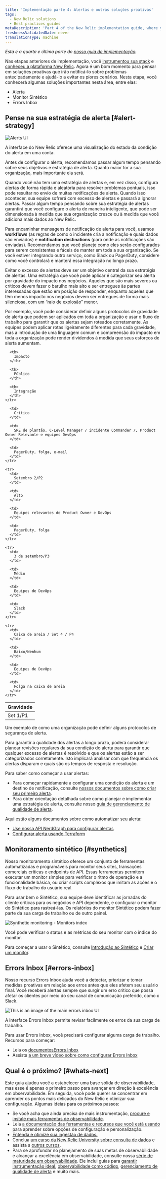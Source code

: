 ```yaml
---
title: 'Implementação parte 4: Alertas e outras soluções proativas'
tags:
  - New Relic solutions
  - Best practices guides
metaDescription: 'Part 4 of the New Relic implementation guide, where you think about your alerting strategies, and set up alerting, synthetic monitors, and errors inbox.'
freshnessValidatedDate: never
translationType: machine
---
```





_Esta é a quarta e última parte do [nosso guia de implementação](/docs/new-relic-solutions/get-started/implementation-guide-intro)._

Nas etapas anteriores de implementação, você [instrumentou sua stack](/docs/new-relic-solutions/get-started/implementation-guide-instrument) e [conheceu a plataforma New Relic](/docs/new-relic-solutions/get-started/implementation-guide-organize-data). Agora é um bom momento para pensar em soluções proativas que irão notificá-lo sobre problemas antecipadamente e ajudá-lo a evitar os piores cenários. Nesta etapa, você conhecerá algumas soluções importantes nesta área, entre elas:

* Alerta
* Monitor Sintético
* Errors Inbox

## Pense na sua estratégia de alerta [#alert-strategy]

<img
  title="Alerts UI"
  alt="Alerts UI"
  src={alertsAlertingUi}
/>

<figcaption>
  A interface do New Relic <InlinePopover type="alerts"/>oferece uma visualização do estado da condição do alerta em uma conta.
</figcaption>

Antes de configurar o alerta, recomendamos passar algum tempo pensando sobre seus objetivos e estratégia de alerta. Quanto maior for a sua organização, mais importante ela será.

Quando você não tem uma estratégia de alertas e, em vez disso, configura alertas de forma rápida e aleatória para resolver problemas pontuais, isso pode resultar no envio de muitas notificações de alerta. Quando isso acontecer, sua equipe sofrerá com excesso de alertas e passará a ignorar alertas. Passar algum tempo pensando sobre sua estratégia de alertas garantirá que você configure o alerta de maneira inteligente, que pode ser dimensionada à medida que sua organização cresce ou à medida que você adiciona mais dados ao New Relic.

Para encaminhar mensagens de notificação de alerta para você, usamos <DoNotTranslate>**workflows**</DoNotTranslate> (as regras de como o incidente cria a notificação e quais dados são enviados) e <DoNotTranslate>**notification destinations**</DoNotTranslate> (para onde as notificações são enviadas). Recomendamos que você planeje como eles serão configurados para serem consistentes e fáceis de manter em toda a sua organização. Se você estiver integrando outro serviço, como Slack ou PagerDuty, considere como você controlará e manterá essa integração no longo prazo.

Evitar o excesso de alertas deve ser um objetivo central da sua estratégia de alertas. Uma estratégia que você pode aplicar é categorizar seu alerta por gravidade do impacto nos negócios. Aqueles que são mais severos ou críticos devem fazer o barulho mais alto e ser entregues às partes interessadas que estão em posição de responder, enquanto aqueles que têm menos impacto nos negócios devem ser entregues de forma mais silenciosa, com um “raio de explosão” menor.

Por exemplo, você pode considerar definir alguns protocolos de gravidade de alerta que podem ser aplicados em toda a organização e usar o fluxo de trabalho para garantir que os alertas sejam roteados corretamente. As equipes podem aplicar rotas ligeiramente diferentes para cada gravidade, mas a introdução de uma linguagem comum e compreensão do impacto em toda a organização pode render dividendos à medida que seus esforços de alerta aumentam.

<table>
  <thead>
    <tr>
      <th>
        Gravidade
      </th>

      <th>
        Impacto
      </th>

      <th>
        Público
      </th>

      <th>
        Integração
      </th>
    </tr>
  </thead>

  <tbody>
    <tr>
      <td>
        Set 1/P1
      </td>

      <td>
        Crítico
      </td>

      <td>
        SRE de plantão, C-Level Manager / incidente Commander /, Product Owner Relevante e equipes DevOps
      </td>

      <td>
        PagerDuty, folga, e-mail
      </td>
    </tr>

    <tr>
      <td>
        Setembro 2/P2
      </td>

      <td>
        Alto
      </td>

      <td>
        Equipes relevantes de Product Owner e DevOps
      </td>

      <td>
        PagerDuty, folga
      </td>
    </tr>

    <tr>
      <td>
        3 de setembro/P3
      </td>

      <td>
        Médio
      </td>

      <td>
        Equipes de DevOps
      </td>

      <td>
        Slack
      </td>
    </tr>

    <tr>
      <td>
        Caixa de areia / Set 4 / P4
      </td>

      <td>
        Baixo/Nenhum
      </td>

      <td>
        Equipes de DevOps
      </td>

      <td>
        Folga na caixa de areia
      </td>
    </tr>
  </tbody>
</table>

<figcaption>
  Um exemplo de como uma organização pode definir alguns protocolos de segurança de alerta.
</figcaption>

Para garantir a qualidade dos alertas a longo prazo, poderá considerar planear revisões regulares da sua condição do alerta para garantir que qualquer excesso de alertas é resolvido e que os alertas estão a ser categorizados corretamente. Isto implicará analisar com que frequência os alertas disparam e quais são os tempos de resposta e resolução.

Para saber como começar a usar alertas:

* Para começar rapidamente a configurar uma condição do alerta e um destino de notificação, consulte [nossos documentos sobre como criar seu primeiro alerta](/docs/alerts-applied-intelligence/new-relic-alerts/get-started/your-first-nrql-condition).
* Para obter orientação detalhada sobre como planejar e implementar uma estratégia de alerta, consulte nosso [guia de gerenciamento de qualidade de alerta](/docs/new-relic-solutions/observability-maturity/uptime-performance-reliability/alert-quality-management-guide).

Aqui estão alguns documentos sobre como automatizar seu alerta:

* [Use nossa API NerdGraph para configurar alertas](/docs/alerts-applied-intelligence/new-relic-alerts/advanced-alerts/alerts-nerdgraph/nerdgraph-api-examples)
* [Configurar alerta usando Terraform](https://newrelic.com/blog/how-to-relic/observability-as-code-new-relic-terraform-provider)

## Monitoramento sintético [#synthetics]

Nosso monitoramento sintético oferece um conjunto de ferramentas automatizadas e programáveis para monitor seus sites, transações comerciais críticas e endpoints de API. Essas ferramentas permitem executar um monitor simples para verificar o ritmo de operação e a funcionalidade básica, ou criar scripts complexos que imitam as ações e o fluxo de trabalho do usuário real.

Para usar bem o Sintético, sua equipe deve identificar as jornadas do cliente críticas para os negócios e API dependente, e configurar o monitor do Sintético para rastreá-las. Os relatórios do monitor Sintético podem fazer parte da sua carga de trabalho ou de outro painel.

<img
  title="Synthetic monitoring - Monitors index"
  alt="Synthetic monitoring - Monitors index"
  src={syntheticMonitorIndex}
/>

<figcaption>
  Você pode verificar o status e as métricas do seu monitor com o índice do monitor.
</figcaption>

Para começar a usar o Sintético, consulte [Introdução ao Sintético](/docs/synthetics/synthetic-monitoring/getting-started/get-started-synthetic-monitoring) e [Criar um monitor](/docs/synthetics/synthetic-monitoring/using-monitors/add-edit-monitors).

## Errors Inbox [#errors-inbox]

Nosso recurso Errors Inbox ajuda você a detectar, priorizar e tomar medidas proativas em relação aos erros antes que eles afetem seu usuário final. Você receberá alertas sempre que surgir um erro crítico que possa afetar os clientes por meio do seu canal de comunicação preferido, como o Slack.

<img
  title="ui-main"
  alt="This is an image of the main errors inbox UI"
  src={errorsinboxErrorsUi}
/>

<figcaption>
  A interface Errors Inbox permite revisar facilmente os erros da sua carga de trabalho.
</figcaption>

Para usar Errors Inbox, você precisará configurar alguma carga de trabalho. Recursos para começar:

* Leia os [documentosErrors Inbox](/docs/errors-inbox/errors-inbox)
* Assista [a um breve vídeo sobre como configurar Errors Inbox](https://www.youtube.com/watch?v=HEbX0dgeGGw)

## Qual é o próximo? [#whats-next]

Este guia ajudou você a estabelecer uma base sólida de observabilidade, mas esse é apenas o primeiro passo para avançar em direção à excelência em observabilidade. Em seguida, você pode querer se concentrar em aprender os pontos mais delicados do New Relic e otimizar sua configuração. Algumas ideias para os próximos passos:

* Se você acha que ainda precisa de mais instrumentação, [procure e instale mais ferramentas de observabilidade](https://newrelic.com/instant-observability).
* Leia [a documentação das ferramentas e recursos que você está usando](http://docs.newrelic.com) para aprender sobre opções de configuração e personalização.
* [Entenda e otimize sua ingestão de dados.](/docs/data-apis/manage-data/manage-your-data)
* Conclua [um curso da New Relic University sobre consulta de dados](https://learn.newrelic.com/writing-nrql-queries) e assista a [outros cursos](https://learn.newrelic.com).
* Para se aprofundar no planejamento de suas metas de observabilidade e alcançar a excelência em observabilidade, consulte nossa [série de maturidade em observabilidade](/docs/new-relic-solutions/observability-maturity/introduction). Ele inclui guias para [garantir instrumentação ideal](/docs/new-relic-solutions/observability-maturity/operational-efficiency/service-characterization-optimize-telemetry-data-guide), [observabilidade como código](/docs/new-relic-solutions/observability-maturity/operational-efficiency/observability-as-code-guide), [gerenciamento de qualidade de alerta](/docs/new-relic-solutions/observability-maturity/uptime-performance-reliability/alert-quality-management-guide) e muito mais.